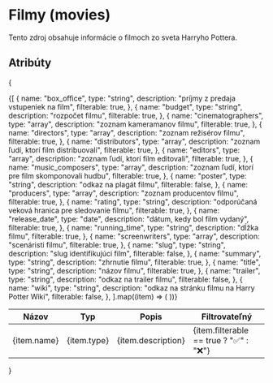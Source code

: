 # Filmy (movies)
Tento zdroj obsahuje informácie o filmoch zo sveta Harryho Pottera.

## Atribúty
{
<table>
  <thead>
    <tr>
      <th>Názov</th>
      <th>Typ</th>
      <th>Popis</th>
      <th>Filtrovateľný</th>
    </tr>
  </thead>
  <tbody>
    {[
      {
        name: "box_office",
        type: "string",
        description: "príjmy z predaja vstupeniek na film",
        filterable: true,
      },
      {
        name: "budget",
        type: "string",
        description: "rozpočet filmu",
        filterable: true,
      },
      {
        name: "cinematographers",
        type: "array",
        description: "zoznam kameramanov filmu",
        filterable: true,
      },
      {
        name: "directors",
        type: "array",
        description: "zoznam režisérov filmu",
        filterable: true,
      },
      {
        name: "distributors",
        type: "array",
        description: "zoznam ľudí, ktorí film distribuovali",
        filterable: true,
      },
      {
        name: "editors",
        type: "array",
        description: "zoznam ľudí, ktorí film editovali",
        filterable: true,
      },
      {
        name: "music_composers",
        type: "array",
        description: "zoznam ľudí, ktorí pre film skomponovali hudbu",
        filterable: true,
      },
      {
        name: "poster",
        type: "string",
        description: "odkaz na plagát filmu",
        filterable: false,
      },
      {
        name: "producers",
        type: "array",
        description: "zoznam producentov filmu",
        filterable: true,
      },
      {
        name: "rating",
        type: "string",
        description: "odporúčaná veková hranica pre sledovanie filmu",
        filterable: true,
      },
      {
        name: "release_date",
        type: "date",
        description: "dátum, kedy bol film vydaný",
        filterable: true,
      },
      {
        name: "running_time",
        type: "string",
        description: "dĺžka filmu",
        filterable: true,
      },
      {
        name: "screenwriters",
        type: "array",
        description: "scenáristi filmu",
        filterable: true,
      },
      {
        name: "slug",
        type: "string",
        description: "slug identifikujúci film",
        filterable: false,
      },
      {
        name: "summary",
        type: "string",
        description: "zhrnutie filmu",
        filterable: true,
      },
      {
        name: "title",
        type: "string",
        description: "názov filmu",
        filterable: true,
      },
      {
        name: "trailer",
        type: "string",
        description: "odkaz na trailer filmu",
        filterable: false,
      },
      {
        name: "wiki",
        type: "string",
        description: "odkaz na stránku filmu na Harry Potter Wiki",
        filterable: false,
      },
    ].map((item) => (
      <tr key={item.name}>
        <td>{item.name}</td>
        <td>{item.type}</td>
        <td>{item.description}</td>
        <td>{item.filterable == true ? "✅" : "❌"}</td>
      </tr>
    ))}
  </tbody>
</table>
}
